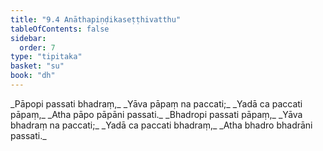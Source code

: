 ```yaml
---
title: "9.4 Anāthapiṇḍikaseṭṭhivatthu"
tableOfContents: false
sidebar:
  order: 7
type: "tipitaka"
basket: "su"
book: "dh"
---
```



<DynamicBreadcrumb />

<Division number="119" book="dh">

<Paragraph number="128" type="verses" book="dh">
_Pāpopi passati bhadraṃ,_  
_Yāva pāpaṃ na paccati;_  
_Yadā ca paccati pāpaṃ,_  
_Atha pāpo pāpāni passati._  

</Paragraph>

</Division>
<Division number="120" book="dh">

<Paragraph number="129" type="verses" book="dh">
_Bhadropi passati pāpaṃ,_  
_Yāva bhadraṃ na paccati;_  
_Yadā ca paccati bhadraṃ,_  
_Atha bhadro bhadrāni passati._
</Paragraph>
</Division>